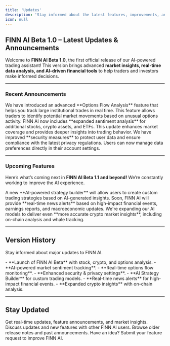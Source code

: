 ```yaml
---
title: 'Updates'
description: 'Stay informed about the latest features, improvements, and updates in FINN AI.'
icon: null
---
```


## FINN AI Beta 1.0 – Latest Updates & Announcements

Welcome to **FINN AI Beta 1.0**, the first official release of our AI-powered trading assistant! This version brings advanced **market insights, real-time data analysis, and AI-driven financial tools** to help traders and investors make informed decisions.

---

### Recent Announcements

<AccordionGroup>
  <Accordion icon="bolt" title="New Feature: AI-Powered Options Flow Analysis (March 2025)">
    We have introduced an advanced **Options Flow Analysis** feature that helps you track large institutional trades in real time. This feature allows traders to identify potential market movements based on unusual options activity.
  </Accordion>
  <Accordion icon="chart-line" title="Market Sentiment Analysis Now Covers More Assets (February 2025)">
    FINN AI now includes **expanded sentiment analysis** for additional stocks, crypto assets, and ETFs. This update enhances market coverage and provides deeper insights into trading behavior.
  </Accordion>
  <Accordion icon="shield" title="Security Enhancements & Privacy Updates (January 2025)">
    We have improved **security measures** to protect user data and ensure compliance with the latest privacy regulations. Users can now manage data preferences directly in their account settings.
  </Accordion>
</AccordionGroup>

---

### Upcoming Features

Here’s what’s coming next in **FINN AI Beta 1.1 and beyond!** We’re constantly working to improve the AI experience.

<AccordionGroup>
  <Accordion icon="robot" title="AI Strategy Builder (Coming Soon)">
    A new **AI-powered strategy builder** will allow users to create custom trading strategies based on AI-generated insights.
  </Accordion>
  <Accordion icon="bell" title="Real-Time News Alerts (Coming Soon)">
    Soon, FINN AI will provide **real-time news alerts** based on high-impact financial events, earnings reports, and macroeconomic updates.
  </Accordion>
  <Accordion icon="rocket" title="Enhanced Crypto Insights (Coming Soon)">
    We're expanding our AI models to deliver even **more accurate crypto market insights**, including on-chain analysis and whale tracking.
  </Accordion>
</AccordionGroup>

---

## Version History

Stay informed about major updates to FINN AI.

<AccordionGroup>
  <Accordion icon="code-branch" title="Beta 1.0 (March 2025)">
    - **Launch of FINN AI Beta** with stock, crypto, and options analysis.
    - **AI-powered market sentiment tracking**.
    - **Real-time options flow monitoring**.
    - **Enhanced security & privacy settings**.
  </Accordion>
  <Accordion icon="code-branch" title="Beta 1.1 (Coming Soon)">
    - **AI Strategy Builder** for custom trading models.
    - **Real-time news alerts** for high-impact financial events.
    - **Expanded crypto insights** with on-chain analysis.
  </Accordion>
</AccordionGroup>

---

## Stay Updated

<CardGroup>
  <Card title="Follow Us on Twitter" icon="twitter" href="https://twitter.com/finn_ai">
    Get real-time updates, feature announcements, and market insights.
  </Card>
  <Card title="Join the Community" icon="users" href="/docs/community">
    Discuss updates and new features with other FINN AI users.
  </Card>
  <Card title="View Past Updates" icon="history" href="/docs/updates/archive">
    Browse older release notes and past announcements.
  </Card>
  <Card title="Request a Feature" icon="lightbulb" href="/docs/feedback">
    Have an idea? Submit your feature request to improve FINN AI.
  </Card>
</CardGroup>
